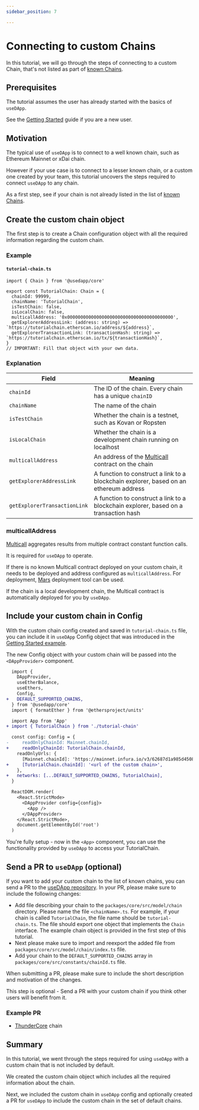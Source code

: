 ```yaml
---
sidebar_position: 7

---
```


# Connecting to custom Chains

In this tutorial, we will go through the steps of connecting to a custom Chain, that's not listed as part of [known Chains](https://github.com/TrueFiEng/useDApp/tree/master/packages/core/src/model/chain).

## Prerequisites

The tutorial assumes the user has already started with the basics of `useDApp`.

See the [Getting Started](../getting-started.mdx) guide if you are a new user.

## Motivation

The typical use of `useDApp` is to connect to a well known chain, such as Ethereum Mainnet or xDai chain.

However if your use case is to connect to a lesser known chain, or a custom one created by your team, this tutorial uncovers the steps required to connect `useDApp` to any chain.

As a first step, see if your chain is not already listed in the list of [known Chains](https://github.com/TrueFiEng/useDApp/tree/master/packages/core/src/model/chain).

## Create the custom chain object

The first step is to create a Chain configuration object with all the required information regarding the custom chain.

### Example

#### **`tutorial-chain.ts`**

```tsx
import { Chain } from '@usedapp/core'

export const TutorialChain: Chain = {
  chainId: 99999,
  chainName: 'TutorialChain',
  isTestChain: false,
  isLocalChain: false,
  multicallAddress: '0x0000000000000000000000000000000000000000',
  getExplorerAddressLink: (address: string) => `https://tutorialchain.etherscan.io/address/${address}`,
  getExplorerTransactionLink: (transactionHash: string) => `https://tutorialchain.etherscan.io/tx/${transactionHash}`,
}
// IMPORTANT: Fill that object with your own data.
```

### Explanation

Field | Meaning
--- | ---
`chainId` | The ID of the chain. Every chain has a unique `chainID`
`chainName` | The name of the chain
`isTestChain` | Whether the chain is a testnet, such as Kovan or Ropsten
`isLocalChain` | Whether the chain is a development chain running on localhost
`multicallAddress` | An address of the [Multicall](https://github.com/makerdao/multicall) contract on the chain
`getExplorerAddressLink` | A function to construct a link to a blockchain explorer, based on an ethereum address
`getExplorerTransactionLink` | A function to construct a link to a blockchain explorer, based on a transaction hash

### multicallAddress

[Multicall](https://github.com/makerdao/multicall) aggregates results from multiple contract constant function calls.

It is required for `useDApp` to operate.

If there is no known Multicall contract deployed on your custom chain, it needs to be deployed and address configured as `multicallAddress`. For deployment, [Mars](https://github.com/TrueFiEng/Mars) deployment tool can be used.

If the chain is a local development chain, the Multicall contract is automatically deployed for you by `useDApp`.

## Include your custom chain in Config

With the custom chain config created and saved in `tutorial-chain.ts` file, you can include it in `useDApp` Config object that was introduced in the [Getting Started example](../getting-started.mdx#example).

The new Config object with your custom chain will be passed into the `<DAppProvider>` component.

````diff
  import {
    DAppProvider,
    useEtherBalance,
    useEthers,
    Config,
+   DEFAULT_SUPPORTED_CHAINS,
  } from '@usedapp/core'
  import { formatEther } from '@ethersproject/units'

  import App from 'App'
+ import { TutorialChain } from './tutorial-chain'

  const config: Config = {
-     readOnlyChainId: Mainnet.chainId,
+     readOnlyChainId: TutorialChain.chainId,
    readOnlyUrls: {
      [Mainnet.chainId]: 'https://mainnet.infura.io/v3/62687d1a985d4508b2b7a24827551934',
+     [TutorialChain.chainId]: '<url of the custom chain>',
    },
+   networks: [...DEFAULT_SUPPORTED_CHAINS, TutorialChain],
  }

  ReactDOM.render(
    <React.StrictMode>
      <DAppProvider config={config}>
        <App />
      </DAppProvider>
    </React.StrictMode>,
    document.getElementById('root')
  )
````

You're fully setup - now in the `<App>` component, you can use the functionality provided by `useDApp` to access your TutorialChain.

## Send a PR to `useDApp` (optional)

If you want to add your custom chain to the list of known chains, you can send a PR to the [useDApp repository](https://github.com/TrueFiEng/useDApp).
In your PR, please make sure to include the following changes:

- Add file describing your chain to the `packages/core/src/model/chain` directory. Please name the file `<chainName>.ts`. For example, if your chain is called `TutorialChain`, the file name should be `tutorial-chain.ts`. The file should export one object that implements the `Chain` interface. The example chain object is provided in the first step of this tutorial.
- Next please make sure to import and reexport the added file from `packages/core/src/model/chain/index.ts` file.
- Add your chain to the `DEFAULT_SUPPORTED_CHAINS` array in `packages/core/src/constants/chainId.ts` file.

When submitting a PR, please make sure to include the short description and motivation of the changes.

This step is optional - Send a PR with your custom chain if you think other users will benefit from it.

### Example PR

- [ThunderCore](https://github.com/TrueFiEng/useDApp/pull/553) chain

## Summary

In this tutorial, we went through the steps required for using `useDApp` with a custom chain that is not included by default.

We created the custom chain object which includes all the required information about the chain.

Next, we included the custom chain in `useDApp` config and optionally created a PR for `useDApp` to include the custom chain in the set of default chains.
